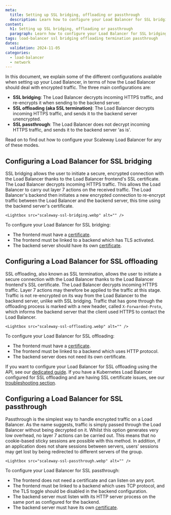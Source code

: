 ```yaml
---
meta:
  title: Setting up SSL bridging, offloading or passthrough
  description: Learn how to configure your Load Balancer for SSL bridging, offloading or passthrough
content:
  h1: Setting up SSL bridging, offloading or passthrough
  paragraph: Learn how to configure your Load Balancer for SSL bridging, offloading or passthrough
tags: load-balancer ssl bridging offloading termination passthrough
dates:
  validation: 2024-11-05
categories: 
  - load-balancer
  - network
---
```


In this document, we explain some of the different configurations available when setting up your Load Balancer, in terms of how the Load Balancer should deal with encrypted traffic. The three main configurations are:

- **SSL bridging**: The Load Balancer decrypts incoming HTTPS traffic, and re-encrypts it when sending to the backend server.
- **SSL offloading (aka SSL termination)**: The Load Balancer decrypts incoming HTTPS traffic, and sends it to the backend server unencrypted.
- **SSL passthrough**: The Load Balancer does not decrypt incoming HTTPS traffic, and sends it to the backend server 'as is'.

Read on to find out how to configure your Scaleway Load Balancer for any of these modes.

## Configuring a Load Balancer for SSL bridging

SSL bridging allows the user to initiate a secure, encrypted connection with the Load Balancer thanks to the Load Balancer frontend's SSL certificate. The Load Balancer decrypts incoming HTTPS traffic. This allows the Load Balancer to carry out layer 7 actions on the received traffic. The Load Balancer's backend then initiates a new encrypted connection to re-encrypt traffic between the Load Balancer and the backend server, this time using the backend server's certificate. 

    <Lightbox src="scaleway-ssl-bridging.webp" alt="" />

To configure your Load Balancer for SSL bridging:

- The frontend must have a [certificate](/load-balancer/how-to/add-certificate/).
- The frontend must be linked to a backend which has TLS activated.
- The backend server should have its own [certificate](/load-balancer/concepts/#certificate).

## Configuring a Load Balancer for SSL offloading

SSL offloading, also known as SSL termination, allows the user to initiate a secure connection with the Load Balancer thanks to the Load Balancer frontend's SSL certificate. The Load Balancer decrypts incoming HTTPS traffic. Layer 7 actions may therefore be applied to the traffic at this stage. Traffic is not re-encrypted on its way from the Load Balancer to the backend server, unlike with SSL bridging. Traffic that has gone through the offloading process is marked with a new header, called `X-Forwarded-Proto`, which informs the backend server that the client used HTTPS to contact the Load Balancer.

    <Lightbox src="scaleway-ssl-offloading.webp" alt="" />

To configure your Load Balancer for SSL offloading:

- The frontend must have a [certificate](/load-balancer/how-to/add-certificate/).
- The frontend must be linked to a backend which uses HTTP protocol.
- The backend server does not need its own certificate.

If you want to configure your Load Balancer for SSL offloading using the API, see our [dedicated guide](/load-balancer/api-cli/setting-up-ssl-offloading/). If you have a Kubernetes Load Balancer configured for SSL offloading and are having SSL certificate issues, see our [troubleshooting section](/kubernetes/reference-content/kubernetes-load-balancer/#load-balancer-certificate-error-using-ssl-offload).

## Configuring a Load Balancer for SSL passthrough

Passthrough is the simplest way to handle encrypted traffic on a Load Balancer. As the name suggests, traffic is simply passed through the Load Balancer without being decrypted on it. Whilst this option generates very low overhead, no layer 7 actions can be carried out. This means that no cookie-based sticky sessions are possible with this method. In addition, if an application does not share sessions between servers, users’ sessions may get lost by being redirected to different servers of the group. 

    <Lightbox src="scaleway-ssl-passthrough.webp" alt="" />

To configure your Load Balancer for SSL passthrough:

- The frontend does not need a certificate and can listen on any port.
- The frontend must be linked to a backend which uses TCP protocol, and the TLS toggle should be disabled in the backend configuration.
- The backend server must listen with its HTTP server process on the same port as configured for the backend.
- The backend server must have its own [certificate](/load-balancer/concepts/#certificate).